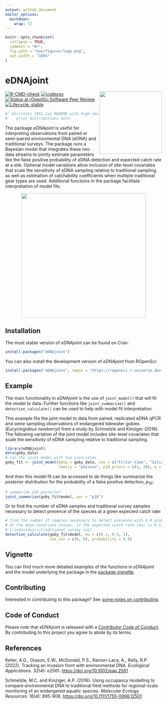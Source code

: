 ```yaml
---
output: github_document
editor_options: 
  markdown: 
    wrap: 72
---
```


<!-- README.md is generated from README.Rmd. Please edit that file -->

```r
knitr::opts_chunk$set(
  collapse = TRUE,
  comment = "#>",
  fig.path = "man/figures/logo.png",
  out.width = "100%"
)
```

# eDNAjoint

<img src="man/figures/logo.png" align="right" height="200" style="float:right; height:200px;" dpi="700"/>

<!-- badges: start -->

[![R-CMD-check](https://github.com/ropensci/eDNAjoint/actions/workflows/R-CMD-check.yaml/badge.svg)](https://github.com/ropensci/eDNAjoint/actions/workflows/R-CMD-check.yaml)
[![codecov](https://codecov.io/gh/ropensci/eDNAjoint/graph/badge.svg?token=AEVR9NSQ9Z)](https://codecov.io/gh/ropensci/eDNAjoint)
[![Status at rOpenSci Software Peer
Review](https://badges.ropensci.org/642_status.svg)](https://github.com/ropensci/software-review/issues/642)
[![Lifecycle:
stable](https://img.shields.io/badge/lifecycle-stable-green.svg)](https://lifecycle.r-lib.org/articles/stages.html#stable)

<!-- badges: end -->

```r
#' @srrstats {BS1.2a} README with high-level overview and examples of specifying
#'   prior distributions here
```

The package *eDNAjoint* is useful for interpreting observations from
paired or semi-paired environmental DNA (eDNA) and traditional surveys.
The package runs a Bayesian model that integrates these two data streams
to jointly estimate parameters like the false positive probability of
eDNA detection and expected catch rate at a site. Optional model
variations allow inclusion of site-level covariates that scale the
sensitivity of eDNA sampling relative to traditional sampling, as well
as estimation of catchability coefficients when multiple traditional
gear types are used. Additional functions in the package facilitate
interpretation of model fits.

::: {style="text-align: center;"}
<img src="man/figures/basic_diagram_final-01.png" style="height:400px;" dpi="700"/>
:::

## Installation

The most stable version of *eDNAjoint* can be found on Cran:

```r
install.packages("eDNAjoint")
```

You can also install the development version of *eDNAjoint* from
ROpenSci:

```r
install.packages("eDNAjoint", repos = "https://ropensci.r-universe.dev")
```

## Example

The main functionality in *eDNAjoint* is the use of `joint_model()` that
will fit the model to data. Further functions like `joint_summarize()`
and `detection_calculate()` can be used to help with model fit
interpretation.

This example fits the joint model to data from paired, replicated eDNA
qPCR and seine sampling observations of endangered tidewater gobies
(*Eucyclogobius newberryi*) from a study by Schmelzle and Kinziger
(2016). The following variation of the joint model includes site-level
covariates that scale the sensitivity of eDNA sampling relative to
traditional sampling.

```r
library(eDNAjoint)
data(goby_data)
# run the joint model with two covariates
goby_fit <- joint_model(data = goby_data, cov = c("Filter_time", "Salinity"), 
                        family = "poisson", p10_priors = c(1, 20), q = FALSE)
```

And then this model fit can be accessed to do things like summarize the
posterior distribution for the probability of a false positive
detection, $p_{10}$:

```r
# summarize p10 posterior
joint_summarize(goby_fit$model, par = "p10")
```

Or to find the number of eDNA samples and traditional survey samples
necessary to detect presence of the species at a given expected catch
rate:

```r
# find the number of samples necessary to detect presence with 0.9 probability 
# at the mean covariate values, if the expected catch rate (mu) is 0.1, 0.5, or 
# 1 individuals/traditional survey unit.
detection_calculate(goby_fit$model, mu = c(0.1, 0.5, 1), 
                    cov_val = c(0, 0), probability = 0.9)
```

## Vignette

You can find much more detailed examples of the functions in *eDNAjoint*
and the model underlying the package in the [package
vignette](https://ednajoint.netlify.app/).

## Contributing

Interested in contributing to this package? See [some notes on
contributing](https://github.com/ropensci/eDNAjoint/blob/master/CONTRIBUTING.md).

## Code of Conduct

Please note that eDNAjoint is released with a [Contributor Code of
Conduct](https://ropensci.org/code-of-conduct/). By contributing to this
project you agree to abide by its terms.

## References

Keller, A.G., Grason, E.W., McDonald, P.S., Ramon-Laca, A., Kelly, R.P.
(2022). Tracking an invasion front with environmental DNA. *Ecological
Applications*. 32(4): e2561. <https://doi.org/10.1002/eap.2561>

Schmelzle, M.C. and Kinziger, A.P. (2016). Using occupancy modelling to
compare environmental DNA to traditional field methods for
regional-scale monitoring of an endangered aquatic species. *Molecular
Ecology Resources*. 16(4): 895-908.
<https://doi.org/10.1111/1755-0998.12501>
